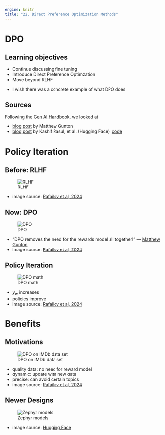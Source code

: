 ```yaml
---
engine: knitr
title: "22. Direct Preference Optimization Methods"
---
```


# DPO

## Learning objectives

::: nonincremental
- Continue discussing fine tuning
- Introduce Direct Preference Optimzation
- Move beyond RLHF

:::

::: notes
- I wish there was a concrete example of what DPO does
:::

## Sources

Following the [Gen AI Handbook](https://genai-handbook.github.io/), we looked at

* [blog post](https://towardsdatascience.com/understanding-the-implications-of-direct-preference-optimization-a4bbd2d85841/) by Matthew Gunton
* [blog post](https://huggingface.co/blog/pref-tuning) by Kashif Rasul, et al. (Hugging Face), [code](https://huggingface.co/blog/dpo-trl)


# Policy Iteration

## Before: RLHF

![RLHF](images/before_RLHF.png)

* image source: [Rafailov et al, 2024](https://arxiv.org/pdf/2305.18290)

## Now: DPO

![DPO](images/after_DPO.png)

* "DPO removes the need for the rewards model all together!" --- [Matthew Gunton](https://towardsdatascience.com/understanding-the-implications-of-direct-preference-optimization-a4bbd2d85841/)
* image source: [Rafailov et al, 2024](https://arxiv.org/pdf/2305.18290)

## Policy Iteration

![DPO math](images/DPO_main_equation.png)

* $y_{w}$ increases
* policies improve
* image source: [Rafailov et al, 2024](https://arxiv.org/pdf/2305.18290)

# Benefits

## Motivations

![DPO on IMDb data set](images/DPO_IMDb.png)

* quality data: no need for reward model
* dynamic: update with new data
* precise: can avoid certain topics
* image source: [Rafailov et al, 2024](https://arxiv.org/pdf/2305.18290)

## Newer Designs

![Zephyr models](images/zephyr_scan.png)

* image source: [Hugging Face](https://huggingface.co/blog/pref-tuning)
